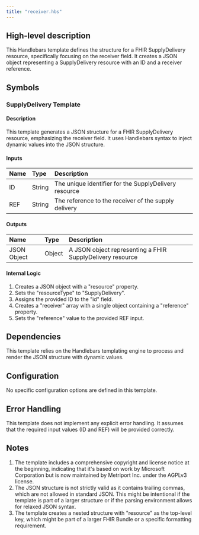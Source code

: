 ```yaml
---
title: "receiver.hbs"
---
```


## High-level description
This Handlebars template defines the structure for a FHIR SupplyDelivery resource, specifically focusing on the receiver field. It creates a JSON object representing a SupplyDelivery resource with an ID and a receiver reference.

## Symbols

### SupplyDelivery Template
#### Description
This template generates a JSON structure for a FHIR SupplyDelivery resource, emphasizing the receiver field. It uses Handlebars syntax to inject dynamic values into the JSON structure.

#### Inputs
| Name | Type | Description |
|:-----|:-----|:------------|
| ID | String | The unique identifier for the SupplyDelivery resource |
| REF | String | The reference to the receiver of the supply delivery |

#### Outputs
| Name | Type | Description |
|:-----|:-----|:------------|
| JSON Object | Object | A JSON object representing a FHIR SupplyDelivery resource |

#### Internal Logic
1. Creates a JSON object with a "resource" property.
2. Sets the "resourceType" to "SupplyDelivery".
3. Assigns the provided ID to the "id" field.
4. Creates a "receiver" array with a single object containing a "reference" property.
5. Sets the "reference" value to the provided REF input.

## Dependencies
This template relies on the Handlebars templating engine to process and render the JSON structure with dynamic values.

## Configuration
No specific configuration options are defined in this template.

## Error Handling
This template does not implement any explicit error handling. It assumes that the required input values (ID and REF) will be provided correctly.

## Notes
1. The template includes a comprehensive copyright and license notice at the beginning, indicating that it's based on work by Microsoft Corporation but is now maintained by Metriport Inc. under the AGPLv3 license.
2. The JSON structure is not strictly valid as it contains trailing commas, which are not allowed in standard JSON. This might be intentional if the template is part of a larger structure or if the parsing environment allows for relaxed JSON syntax.
3. The template creates a nested structure with "resource" as the top-level key, which might be part of a larger FHIR Bundle or a specific formatting requirement.